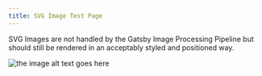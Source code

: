 ```yaml
---
title: SVG Image Test Page
---
```


SVG Images are not handled by the Gatsby Image Processing Pipeline but should still be rendered in an acceptably styled and positioned way.

![the image alt text goes here](../files/svg-with-transparent-background.svg 'this is the title')
